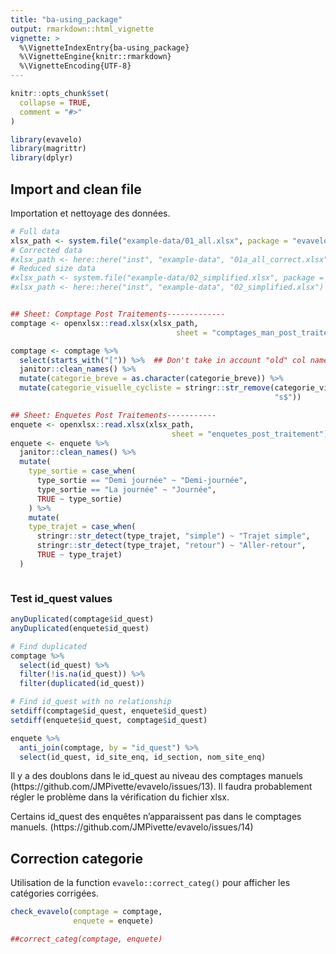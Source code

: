 ```yaml
---
title: "ba-using_package"
output: rmarkdown::html_vignette
vignette: >
  %\VignetteIndexEntry{ba-using_package}
  %\VignetteEngine{knitr::rmarkdown}
  %\VignetteEncoding{UTF-8}
---
```


```r
knitr::opts_chunk$set(
  collapse = TRUE,
  comment = "#>"
)
```

```r
library(evavelo)
library(magrittr)
library(dplyr)
```

## Import and clean file
Importation et nettoyage des données.

```r
# Full data
xlsx_path <- system.file("example-data/01_all.xlsx", package = "evavelo")
# Corrected data
#xlsx_path <- here::here("inst", "example-data", "01a_all_correct.xlsx")
# Reduced size data
#xlsx_path <- system.file("example-data/02_simplified.xlsx", package = "evavelo")
#xlsx_path <- here::here("inst", "example-data", "02_simplified.xlsx")


## Sheet: Comptage Post Traitements-------------
comptage <- openxlsx::read.xlsx(xlsx_path,
                                     sheet = "comptages_man_post_traitements")

comptage <- comptage %>% 
  select(starts_with("[")) %>%  ## Don't take in account "old" col names that could create duplicated entries
  janitor::clean_names() %>% 
  mutate(categorie_breve = as.character(categorie_breve)) %>% 
  mutate(categorie_visuelle_cycliste = stringr::str_remove(categorie_visuelle_cycliste,
                                                           "s$"))

## Sheet: Enquetes Post Traitements-----------
enquete <- openxlsx::read.xlsx(xlsx_path,
                                    sheet = "enquetes_post_traitement")
enquete <- enquete %>% 
  janitor::clean_names() %>% 
  mutate(
    type_sortie = case_when(
      type_sortie == "Demi journée" ~ "Demi-journée",
      type_sortie == "La journée" ~ "Journée",
      TRUE ~ type_sortie)
    ) %>% 
    mutate(
    type_trajet = case_when(
      stringr::str_detect(type_trajet, "simple") ~ "Trajet simple",
      stringr::str_detect(type_trajet, "retour") ~ "Aller-retour",
      TRUE ~ type_trajet)
  )



```

### Test id_quest values

```r
anyDuplicated(comptage$id_quest)
anyDuplicated(enquete$id_quest)

# Find duplicated
comptage %>% 
  select(id_quest) %>% 
  filter(!is.na(id_quest)) %>% 
  filter(duplicated(id_quest))

# Find id_quest with no relationship
setdiff(comptage$id_quest, enquete$id_quest)
setdiff(enquete$id_quest, comptage$id_quest)

enquete %>% 
  anti_join(comptage, by = "id_quest") %>% 
  select(id_quest, id_site_enq, id_section, nom_site_enq)

```
Il y a des doublons dans le id_quest au niveau des comptages manuels (https://github.com/JMPivette/evavelo/issues/13). 
Il faudra probablement régler le problème dans la vérification du fichier xlsx.

Certains id_quest des enquêtes n'apparaissent pas dans le comptages manuels. (https://github.com/JMPivette/evavelo/issues/14) 


## Correction categorie

Utilisation de la function `evavelo::correct_categ()` pour afficher les catégories corrigées.

```r
check_evavelo(comptage = comptage,
              enquete = enquete)

##correct_categ(comptage, enquete)


```



